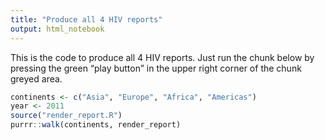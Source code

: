 ```yaml
---
title: "Produce all 4 HIV reports"
output: html_notebook
---
```


This is the code to produce all 4 HIV reports. Just run the chunk below by pressing the green "play button" in the upper right corner of the chunk greyed area.

```r
continents <- c("Asia", "Europe", "Africa", "Americas")
year <- 2011
source("render_report.R")
purrr::walk(continents, render_report)
```
